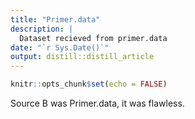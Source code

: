 ```yaml
---
title: "Primer.data"
description: |
  Dataset recieved from primer.data 
date: "`r Sys.Date()`"
output: distill::distill_article
---
```


```r
knitr::opts_chunk$set(echo = FALSE)
```

Source B was Primer.data, it was flawless.


